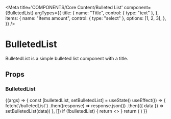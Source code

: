 
<Meta
  title='COMPONENTS/Core Content/Bulleted List'
  component={BulletedList}
  argTypes={{
    title: {
      name: "Title",
      control: { type: "text" },
    },
    items: {
      name: "Items amount",
      control: { type: "select" },
      options: [1, 2, 3],
    },
  }}
/>

# BulletedList

BulletedList is a simple bulleted list component with a title.

## Props

<Props of={BulletedList} />

### BulletedList

<Preview>
  <Story name='Bulleted List'>
    {(args) => {
      const [bulletedList, setBulletedList] = useState()
      useEffect(() => {
        fetch(`/bulletedList`)
          .then((response) => response.json())
          .then(({ data }) => setBulletedList(data))
      }, [])
      if (!bulletedList) {
        return <></>
      }
      return (
        <Wrapper>
          <BulletedList
            title={args.title || bulletedList.title}
            items={bulletedList.items.slice(0, args.items)}
          />
        </Wrapper>
      )
    }}
  </Story>
</Preview>
